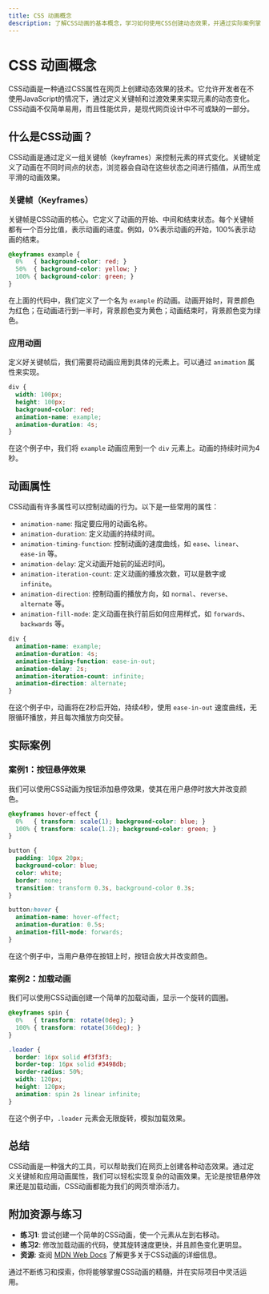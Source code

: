 ```yaml
---
title: CSS 动画概念
description: 了解CSS动画的基本概念，学习如何使用CSS创建动态效果，并通过实际案例掌握其应用场景。
---
```


# CSS 动画概念

CSS动画是一种通过CSS属性在网页上创建动态效果的技术。它允许开发者在不使用JavaScript的情况下，通过定义关键帧和过渡效果来实现元素的动态变化。CSS动画不仅简单易用，而且性能优异，是现代网页设计中不可或缺的一部分。

## 什么是CSS动画？

CSS动画是通过定义一组关键帧（keyframes）来控制元素的样式变化。关键帧定义了动画在不同时间点的状态，浏览器会自动在这些状态之间进行插值，从而生成平滑的动画效果。

### 关键帧（Keyframes）

关键帧是CSS动画的核心。它定义了动画的开始、中间和结束状态。每个关键帧都有一个百分比值，表示动画的进度。例如，0%表示动画的开始，100%表示动画的结束。

```css
@keyframes example {
  0%   { background-color: red; }
  50%  { background-color: yellow; }
  100% { background-color: green; }
}
```

在上面的代码中，我们定义了一个名为 `example` 的动画。动画开始时，背景颜色为红色；在动画进行到一半时，背景颜色变为黄色；动画结束时，背景颜色变为绿色。

### 应用动画

定义好关键帧后，我们需要将动画应用到具体的元素上。可以通过 `animation` 属性来实现。

```css
div {
  width: 100px;
  height: 100px;
  background-color: red;
  animation-name: example;
  animation-duration: 4s;
}
```

在这个例子中，我们将 `example` 动画应用到一个 `div` 元素上。动画的持续时间为4秒。

## 动画属性

CSS动画有许多属性可以控制动画的行为。以下是一些常用的属性：

- `animation-name`: 指定要应用的动画名称。
- `animation-duration`: 定义动画的持续时间。
- `animation-timing-function`: 控制动画的速度曲线，如 `ease`、`linear`、`ease-in` 等。
- `animation-delay`: 定义动画开始前的延迟时间。
- `animation-iteration-count`: 定义动画的播放次数，可以是数字或 `infinite`。
- `animation-direction`: 控制动画的播放方向，如 `normal`、`reverse`、`alternate` 等。
- `animation-fill-mode`: 定义动画在执行前后如何应用样式，如 `forwards`、`backwards` 等。

```css
div {
  animation-name: example;
  animation-duration: 4s;
  animation-timing-function: ease-in-out;
  animation-delay: 2s;
  animation-iteration-count: infinite;
  animation-direction: alternate;
}
```

在这个例子中，动画将在2秒后开始，持续4秒，使用 `ease-in-out` 速度曲线，无限循环播放，并且每次播放方向交替。

## 实际案例

### 案例1：按钮悬停效果

我们可以使用CSS动画为按钮添加悬停效果，使其在用户悬停时放大并改变颜色。

```css
@keyframes hover-effect {
  0%   { transform: scale(1); background-color: blue; }
  100% { transform: scale(1.2); background-color: green; }
}

button {
  padding: 10px 20px;
  background-color: blue;
  color: white;
  border: none;
  transition: transform 0.3s, background-color 0.3s;
}

button:hover {
  animation-name: hover-effect;
  animation-duration: 0.5s;
  animation-fill-mode: forwards;
}
```

在这个例子中，当用户悬停在按钮上时，按钮会放大并改变颜色。

### 案例2：加载动画

我们可以使用CSS动画创建一个简单的加载动画，显示一个旋转的圆圈。

```css
@keyframes spin {
  0%   { transform: rotate(0deg); }
  100% { transform: rotate(360deg); }
}

.loader {
  border: 16px solid #f3f3f3;
  border-top: 16px solid #3498db;
  border-radius: 50%;
  width: 120px;
  height: 120px;
  animation: spin 2s linear infinite;
}
```

在这个例子中，`.loader` 元素会无限旋转，模拟加载效果。

## 总结

CSS动画是一种强大的工具，可以帮助我们在网页上创建各种动态效果。通过定义关键帧和应用动画属性，我们可以轻松实现复杂的动画效果。无论是按钮悬停效果还是加载动画，CSS动画都能为我们的网页增添活力。

## 附加资源与练习

- **练习1**: 尝试创建一个简单的CSS动画，使一个元素从左到右移动。
- **练习2**: 修改加载动画的代码，使其旋转速度更快，并且颜色变化更明显。
- **资源**: 查阅 [MDN Web Docs](https://developer.mozilla.org/en-US/docs/Web/CSS/CSS_Animations) 了解更多关于CSS动画的详细信息。

通过不断练习和探索，你将能够掌握CSS动画的精髓，并在实际项目中灵活运用。